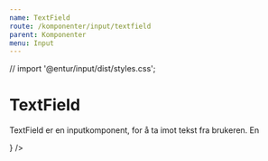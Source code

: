 ```yaml
---
name: TextField
route: /komponenter/input/textfield
parent: Komponenter
menu: Input
---
```


// import '@entur/input/dist/styles.css';

# TextField

TextField er en inputkomponent, for å ta imot tekst fra brukeren. En

<Playground>
  <div style={{display: "grid", rowGap: "1em"}}>
  <TextField  placeholder="Skriv her..."  />
  <TextField  disabled  placeholder="Disabled" />
  <TextField  variant="success" placeholder="Suksess"   />
  <TextField  variant="error"  placeholder="Feil" />
  <TextField
    width="fluid"
    placeholder="Bilde Fluid og ikon som prepend"
    prepend={<ImageIcon/>}
  />

  <div style={{ width: '15rem' }}>
    <TextField
      width="fluid"
      placeholder="Kortere input med fluid"
      prepend="Fra"
    />
  </div>
  </div>
</Playground>

<Playground>
  <div className="entur-contrast">
    <TextField label="Contrast theme" placeholder="contrast-theme" />
  </div>
</Playground>
